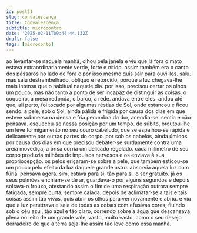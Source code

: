 ```yaml
---
id: post21
slug: convalescença
title: Convalescença
subtitle: microcontro
date: '2025-02-11T09:44:44.132Z'
draft: false
tags: [microconto]
---
```

ao levantar-se naquela manhã, olhou pela janela e viu que lá fora o mato estava 
extraordinariamente verde, forte e nítido. assim também era o canto dos pássaros
no lado de fora e por isso mesmo quis sair para ouvi-los. saiu. mas saiu destrambelhado,
oblíquo e retorcido, porque a luz chegava-lhe mais intensa que o 
habitual naquele dia. por isso, precisou cerrar os olhos um pouco, 
mas não tanto a ponto de ser incapaz de distinguir as coisas.
o coqueiro, a mesa redonda, o barco, a rede. andava entre eles. 
andou até que, ali perto, foi tocado por algumas réstias de Sol,
onde estancou e ficou sendo. a pele, sob o Sol, ainda pálida e frígida 
por causa dos dias em que esteve submersa na densa e fria penumbra da dor,
acendia-se. sentia e não pensava. esqueceu-se nessa posição por um tempo.
de súbito, broutou-lhe um leve formigamento no seu couro 
cabeludo, que se espalhou-se rápida e delicamente
por outras partes do corpo. por sob os cabelos, 
ainda úmidos por causa dos dias
em que precisou debater-se surdamente contra uma areia movediça,
a brisa corria um delicado regelado.
cada milímetro de seu corpo produzia milhões 
de impulsos nervosos e os enviava à sua propriocepção. os pelos eriçaram-se sobre a pele, 
que também esticou-se um pouco pelo efeito da luz
daquele grande astro. absorvia aquela luz com fúria. pensava agora.
sim, estava para si. tão para si. o ser gratuito. 
já os seus pulmões enchiam-se de ar, guardava-o por alguns 
segundos e depois soltava-o frouxo, atestando assim
o fim de uma respiração outrora sempre fatigada, sempre curta, sempre calada.
depois de aclimatar-se a tais e tais coisas assim tão vivas, 
quis abrir os olhos para ver novamente e abriu.
e viu que a luz penetrava e saia de todas as coisas com efusivas cores,
fluindo sob o céu azul, tão azul e tão claro,
correndo sobre a água que descansava plena no leito 
de um grande vale, vasto, muito vasto, como o seu desejo 
derradeiro de que a terra seja-lhe assim tão leve como essa manhã.